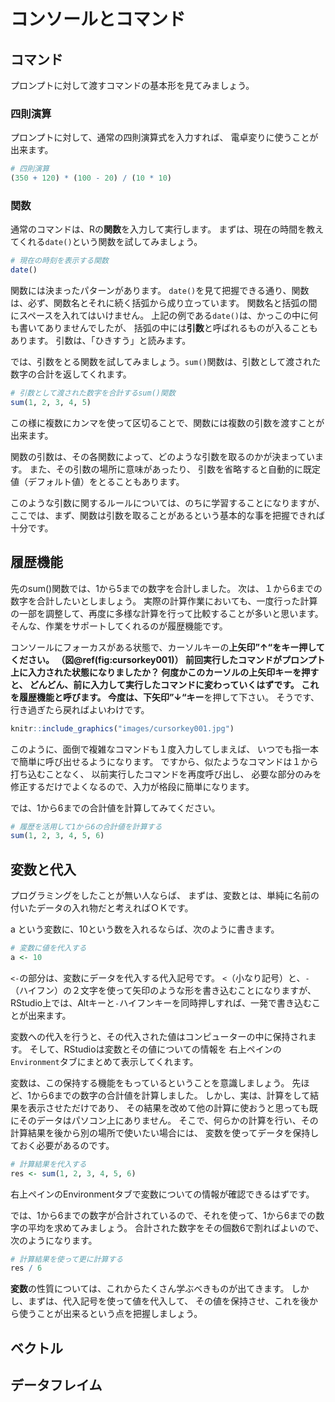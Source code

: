 # コンソールとコマンド

## コマンド

プロンプトに対して渡すコマンドの基本形を見てみましょう。

### 四則演算

プロンプトに対して、通常の四則演算式を入力すれば、
電卓変りに使うことが出来ます。

```r
# 四則演算
(350 + 120) * (100 - 20) / (10 * 10)
```

### 関数

通常のコマンドは、Rの**関数**を入力して実行します。
まずは、現在の時間を教えてくれる`date()`という関数を試してみましょう。

```r
# 現在の時刻を表示する関数
date()
```

関数には決まったパターンがあります。
`date()`を見て把握できる通り、関数は、必ず、関数名とそれに続く括弧から成り立っています。
関数名と括弧の間にスペースを入れてはいけません。
上記の例である`date()`は、かっこの中に何も書いてありませんでしたが、
括弧の中には**引数**と呼ばれるものが入ることもあります。
引数は、「ひきすう」と読みます。

では、引数をとる関数を試してみましょう。`sum()`関数は、引数として渡された数字の合計を返してくれます。


```r
# 引数として渡された数字を合計するsum()関数
sum(1, 2, 3, 4, 5)
```

この様に複数にカンマを使って区切ることで、関数には複数の引数を渡すことが出来ます。

関数の引数は、その各関数によって、どのような引数を取るのかが決まっています。
また、その引数の場所に意味があったり、
引数を省略すると自動的に既定値（デフォルト値）をとることもあります。

このような引数に関するルールについては、のちに学習することになりますが、
ここでは、まず、関数は引数を取ることがあるという基本的な事を把握できれば十分です。


## 履歴機能

先のsum()関数では、1から5までの数字を合計しました。
次は、１から6までの数字を合計したいとしましょう。
実際の計算作業においても、一度行った計算の一部を調整して、再度に多様な計算を行って比較することが多いと思います。
そんな、作業をサポートしてくれるのが履歴機能です。

コンソールにフォーカスがある状態で、カーソルキーの**上矢印"↑"をキー**押してください。
（図\@ref(fig:cursorkey001)）
前回実行したコマンドがプロンプト上に入力された状態になりましたか？
何度かこのカーソルの上矢印キーを押すと、
どんどん、前に入力して実行したコマンドに変わっていくはずです。
これを**履歴機能**と呼びます。
今度は、**下矢印"↓"キー**を押して下さい。
そうです、行き過ぎたら戻ればよいわけです。

```r
knitr::include_graphics("images/cursorkey001.jpg")
```

このように、面倒で複雑なコマンドも１度入力してしまえば、
いつでも指一本で簡単に呼び出せるようになります。
ですから、似たようなコマンドは１から打ち込むことなく、
以前実行したコマンドを再度呼び出し、
必要な部分のみを修正するだけでよくなるので、入力が格段に簡単になります。

では、1から6までの合計値を計算してみてください。

```r
# 履歴を活用して1から6の合計値を計算する
sum(1, 2, 3, 4, 5, 6)
```

## 変数と代入

プログラミングをしたことが無い人ならば、
まずは、変数とは、単純に名前の付いたデータの入れ物だと考えればＯＫです。

a という変数に、10という数を入れるならば、次のように書きます。

```r
# 変数に値を代入する
a <- 10
```

`<-`の部分は、変数にデータを代入する代入記号です。
`<`（小なり記号）と、`-`（ハイフン）の２文字を使って矢印のような形を書き込むことになりますが、
RStudio上では、Altキーと`-`ハイフンキーを同時押しすれば、一発で書き込むことが出来ます。

変数への代入を行うと、その代入された値はコンピューターの中に保持されます。
そして、RStudioは変数とその値についての情報を
右上ペインの`Environment`タブにまとめて表示してくれます。

変数は、この保持する機能をもっているということを意識しましょう。
先ほど、1から6までの数字の合計値を計算しました。
しかし、実は、計算をして結果を表示させただけであり、
その結果を改めて他の計算に使おうと思っても既にそのデータはパソコン上にありません。
そこで、何らかの計算を行い、その計算結果を後から別の場所で使いたい場合には、
変数を使ってデータを保持しておく必要があるのです。

```r
# 計算結果を代入する
res <- sum(1, 2, 3, 4, 5, 6)
```

右上ペインのEnvironmentタブで変数についての情報が確認できるはずです。

では、1から6までの数字が合計されているので、それを使って、1から6までの数字の平均を求めてみましょう。
合計された数字をその個数6で割ればよいので、次のようになります。

```r
# 計算結果を使って更に計算する
res / 6
```

**変数**の性質については、これからたくさん学ぶべきものが出てきます。
しかし、まずは、代入記号を使って値を代入して、
その値を保持させ、これを後から使うことが出来るという点を把握しましょう。
























## ベクトル

## データフレイム

